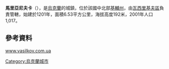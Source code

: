 {{coord|50|3|59|N|30|10|10|E|scale:30000|display=title}}

'''馬里亞尼夫卡'''（{{lang-uk|Мар'янівка}}），是[[烏克蘭|烏克蘭]]的城鎮，位於該國中北部[[基輔州|基輔州]]，由[[瓦西里基夫區|瓦西里基夫區]]負責管轄，始建於1201年，面積6.53平方公里，海拔高度192米，2001年人口1,017。

==參考資料==
[http://www.vasilkov.com.ua/index.php?option=com_content&task=view&id=22&Itemid=29 www.vasilkov.com.ua] {{Wayback|url=http://www.vasilkov.com.ua/index.php?option=com_content&task=view&id=22&Itemid=29 |date=20071109192931 }}

{{Ukraine-geo-stub}}
[[Category:烏克蘭城市|Category:烏克蘭城市]]